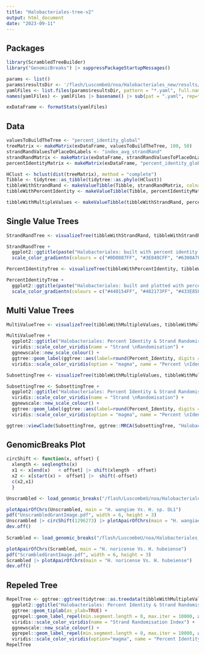 ```yaml
---
title: "Halobacteriales-tree-v2"
output: html_document
date: "2023-09-11"
---
```

## Packages
```r
library(ScrambledTreeBuilder)
library("GenomicBreaks") |> suppressPackageStartupMessages()

params <- list()
params$resultsDir <- '/flash/LuscombeU/noa/Halobacteriales_new/results/genomicbreaks'
yamlFiles <- list.files(params$resultsDir, pattern = "*.yaml", full.names = TRUE)
names(yamlFiles) <- yamlFiles |> basename() |> sub(pat = ".yaml", rep="")

exDataFrame <- formatStats(yamlFiles)
```


## Data
```r
valuesToBuildTheTree <- "percent_identity_global"
treeMatrix <- makeMatrix(exDataFrame, valuesToBuildTheTree, 100, 50)
strandRandValuesToPlaceOnLabels <- "index_avg_strandRand"
strandRandMatrix <- makeMatrix(exDataFrame, strandRandValuesToPlaceOnLabels, 1, 0.5)
percentIdentityMatrix <- makeMatrix(exDataFrame, "percent_identity_global", 100, 50)
```
```r
HClust <- hclust(dist(treeMatrix), method = "complete")
Tibble <- tidytree::as_tibble(tidytree::as.phylo(HClust))
tibbleWithStrandRand <- makeValueTibble(Tibble, strandRandMatrix, colname = "Strand_Randomisation_Index")
tibbleWithPercentIdentity <- makeValueTibble(Tibble, percentIdentityMatrix, colname = "Percent_Identity")

tibbleWithMultipleValues <- makeValueTibble(tibbleWithStrandRand, percentIdentityMatrix, colname = "Percent_Identity")
```


## Single Value Trees
```r
StrandRandTree <- visualizeTree(tibbleWithStrandRand, tibbleWithStrandRand$Strand_Randomisation_Index, innerlabelsize = 1.75)

StrandRandTree +
  ggplot2::ggtitle(paste("Halobacteriales: built with percent identity and plotted with strand randomisation index")) + 
  scale_color_gradientn(colours = c("#0D0887FF", "#3E049CFF", "#6300A7FF", "#8707A6FF", "#A62098FF", "#C03A83FF", "#D5546EFF", "#F58C46FF"), name = "Strand Randomisation Index")

PercentIdentityTree <- visualizeTree(tibbleWithPercentIdentity, tibbleWithPercentIdentity$Percent_Identity, innerlabelsize = 1.75)

PercentIdentityTree +
  ggplot2::ggtitle(paste("Halobacteriales: built and plotted with percent identity scores")) + 
  scale_color_gradientn(colours = c("#440154FF", "#482173FF", "#433E85FF", "#38598CFF", "#2D708EFF", "#25858EFF", "#1E9B8AFF", "#2BB07FFF", "#51C56AFF", "#85D54AFF", "#C2DF23FF"), name = "Percent Identity")

```


## Multi Value Trees
```r
MultiValueTree <- visualizeTree(tibbleWithMultipleValues, tibbleWithMultipleValues$Strand_Randomisation_Index, valueround = 2, outerlabelsize = 0.2, innerlabelsize = 3.5, ynudge = 2)

MultiValueTree +
  ggplot2::ggtitle("Halobacteriales: Percent Identity & Strand Randomisation") +
  viridis::scale_color_viridis(name = "Strand \nRandomisation") +
  ggnewscale::new_scale_colour() +
  ggtree::geom_label(ggtree::aes(label=round(Percent_Identity, digits = 3), color = Percent_Identity), label.size = 0.2, size = 3.5, na.rm = TRUE, label.padding = ggtree::unit(0.15, "lines"), nudge_y = -2) +
  viridis::scale_color_viridis(option = "magma", name = "Percent \nIdentity")

SubsettingTree <- visualizeTree(tibbleWithMultipleValues, tibbleWithMultipleValues$Strand_Randomisation_Index, valueround = 2, outerlabelsize = 0.2, innerlabelsize = 3.5, ynudge = .2)

SubsettingTree <- SubsettingTree +
  ggplot2::ggtitle("Halobacteriales: Percent Identity & Strand Randomisation") +
  viridis::scale_color_viridis(name = "Strand \nRandomisation") +
  ggnewscale::new_scale_colour() +
  ggtree::geom_label(ggtree::aes(label=round(Percent_Identity, digits = 3), color = Percent_Identity), label.size = 0.2, size = 3.5, na.rm = TRUE, label.padding = ggtree::unit(0.15, "lines"), nudge_y = -.2) +
  viridis::scale_color_viridis(option = "magma", name = "Percent \nIdentity")

ggtree::viewClade(SubsettingTree, ggtree::MRCA(SubsettingTree, "Halobacterium_hubeiense_GCA_001488575.1", "Halobacterium_wangiae_GCA_021249345.1"))
```


## GenomicBreaks Plot
``` r
circShift <- function(x, offset) {
  xlength <- seqlengths(x)
  x1 <- x[end(x)   < offset] |> shift(xlength - offset)
  x2 <- x[start(x) >  offset] |>  shift(-offset)
  c(x2,x1)
  }

Unscrambled <- load_genomic_breaks("/flash/LuscombeU/noa/Halobacteriales_new/Halobacterium_wangiae_GCA_021249345.1___Halobacterium_sp._DL1_GCA_000230955.3.07.postmasked.maf.gz")

plotApairOfChrs(Unscrambled, main = "H. wangiae Vs. H. sp. DL1")
pdf("UnscrambledGrantImage.pdf", width = 6, height = 3)
Unscrambled |> circShift(1296273) |> plotApairOfChrs(main = "H. wangiae Vs. H. sp. DL1")
dev.off()
 
Scrambled <- load_genomic_breaks("/flash/LuscombeU/noa/Halobacteriales_new/Halobacterium_noricense_GCA_021233435.1___Halobacterium_hubeiense_GCA_001488575.1.07.postmasked.maf.gz")

plotApairOfChrs(Scrambled, main = "H. noricense Vs. H. hubeiense")
pdf("ScrambledGrantImage.pdf", width = 6, height = 3)
Scrambled |> plotApairOfChrs(main = "H. noricense Vs. H. hubeiense")
dev.off()
```


## Repeled Tree
``` r
RepelTree <- ggtree::ggtree(tidytree::as.treedata(tibbleWithMultipleValues)) +
  ggplot2::ggtitle("Halobacteriales: Percent Identity & Strand Randomisation Index") +
  ggtree::geom_tiplab(as_ylab=TRUE) + 
  ggrepel::geom_label_repel(min.segment.length = 0, max.iter = 10000, aes(label=round(Strand_Randomisation_Index, digit = 2), color = Strand_Randomisation_Index), label.size = 0.25, size = 2, na.rm = TRUE, label.padding = unit(0.1, "lines"), nudge_y = 0.2) +
  viridis::scale_color_viridis(name = "Strand Randomisation Index") +
  ggnewscale::new_scale_colour() +
  ggrepel::geom_label_repel(min.segment.length = 0, max.iter = 10000, aes(label=round(Percent_Identity, digit = 1), color = Percent_Identity), label.size = 0.25, size = 2, na.rm = TRUE, label.padding = unit(0.1, "lines"), nudge_y = -0.2) +
  viridis::scale_color_viridis(option="magma", name = "Percent Identity")
RepelTree
```
